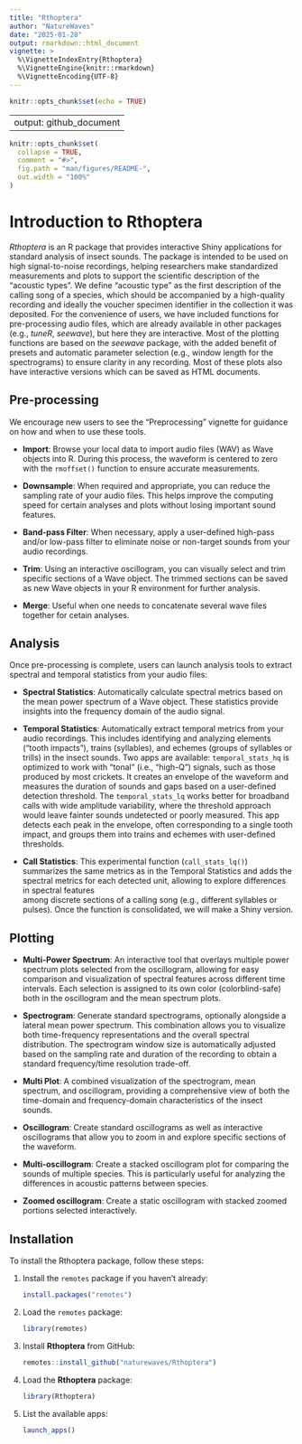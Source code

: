 ```yaml
---
title: "Rthoptera"
author: "NatureWaves"
date: "2025-01-28"
output: rmarkdown::html_document
vignette: >
  %\VignetteIndexEntry{Rthoptera}
  %\VignetteEngine{knitr::rmarkdown}
  %\VignetteEncoding{UTF-8}
---
```


```r
knitr::opts_chunk$set(echo = TRUE)
```

---
output: github_document
---

```r
knitr::opts_chunk$set(
  collapse = TRUE,
  comment = "#>",
  fig.path = "man/figures/README-",
  out.width = "100%"
)
```


# Introduction to Rthoptera


*Rthoptera* is an R package that provides interactive Shiny applications 
for standard analysis of insect sounds. The package is intended to be used 
on high signal-to-noise recordings, helping researchers make standardized 
measurements and plots to support the scientific description of the "acoustic 
types". We define "acoustic type" as the first description of the calling song of 
a species, which should be accompanied by a high-quality recording and ideally 
the voucher specimen identifier in the collection it was deposited. For the 
convenience of users, we have included functions for pre-processing audio files, 
which are already available in other packages (e.g., *tuneR*, *seewave*), but here
they are interactive. Most of the plotting functions are based on the *seewave*
package, with the added benefit of presets and automatic parameter selection 
(e.g., window length for the spectrograms) to ensure clarity in any recording.
Most of these plots also have interactive versions which can be saved as HTML 
documents. 

## Pre-processing

We encourage new users to see the "Preprocessing" vignette for guidance on how 
and when to use these tools.

- **Import**: Browse your local data to import audio files (WAV) as Wave objects 
into R. During this process, the waveform is centered to zero with the `rmoffset()`
function to ensure accurate measurements. 
  
- **Downsample**: When required and appropriate, you can reduce the sampling rate 
of your audio files. This helps improve the computing speed for certain analyses 
and plots without losing important sound features. 
  
- **Band-pass Filter**: When necessary, apply a user-defined high-pass and/or 
low-pass filter to eliminate noise or non-target sounds from your audio recordings. 
  
- **Trim**: Using an interactive oscillogram, you can visually select and trim 
specific sections of a Wave object. The trimmed sections can be saved as new Wave 
objects in your R environment for further analysis.

- **Merge**: Useful when one needs to concatenate several wave files together for
cetain analyses. 


## Analysis
Once pre-processing is complete, users can launch analysis tools to extract 
spectral and temporal statistics from your audio files:

- **Spectral Statistics**: Automatically calculate spectral metrics based on the 
mean power spectrum of a Wave object. These statistics provide insights into the 
frequency domain of the audio signal.

- **Temporal Statistics**: Automatically extract temporal metrics from your audio recordings. 
This includes identifying and analyzing elements ("tooth impacts"), trains (syllables), 
and echemes (groups of syllables or trills) in the insect sounds. Two apps are available: 
`temporal_stats_hq` is optimized to work with "tonal" (i.e., "high-Q") signals, 
such as those produced by most crickets. It creates an envelope of the waveform and 
measures the duration of sounds and gaps based on a user-defined detection threshold. 
The  `temporal_stats_lq` works better for broadband calls with wide amplitude variability, 
where the threshold approach would leave fainter sounds undetected or poorly measured. 
This app detects each peak in the envelope, often corresponding to a single tooth impact, 
and groups them into trains and echemes with user-defined thresholds. 

- **Call Statistics**: This experimental function (`call_stats_lq()`) summarizes 
the same metrics as in the Temporal Statistics and adds the spectral metrics 
for each detected unit, allowing to explore differences in spectral features  
among discrete sections of a calling song (e.g., different syllables or pulses). 
Once the function is consolidated, we will make a Shiny version.  

## Plotting

- **Multi-Power Spectrum**: An interactive tool that overlays multiple power 
spectrum plots selected from the oscillogram, allowing for easy comparison and 
visualization of spectral features across different time intervals. Each selection
is assigned to its own color (colorblind-safe) both in the oscillogram and the 
mean spectrum plots. 

- **Spectrogram**: Generate standard spectrograms, optionally alongside a lateral 
mean power spectrum. This combination allows you to visualize both time-frequency 
representations and the overall spectral distribution. The spectrogram window size 
is automatically adjusted based on the sampling rate and duration of the recording 
to obtain a standard frequency/time resolution trade-off. 

- **Multi Plot**: A combined visualization of the spectrogram, mean spectrum, and 
oscillogram, providing a comprehensive view of both the time-domain and frequency-domain 
characteristics of the insect sounds.

- **Oscillogram**: Create standard oscillograms as well as interactive oscillograms 
that allow you to zoom in and explore specific sections of the waveform.

- **Multi-oscillogram**: Create a stacked oscillogram plot for comparing the sounds 
of multiple species. This is particularly useful for analyzing the differences in 
acoustic patterns between species.

- **Zoomed oscillogram**: Create a static oscillogram with stacked zoomed 
portions selected interactively. 

## Installation
To install the Rthoptera package, follow these steps:

1. Install the `remotes` package if you haven't already:

    ```r
    install.packages("remotes")
    ```

2. Load the `remotes` package:

    ```r
    library(remotes)
    ```

3. Install **Rthoptera** from GitHub:

    ```r
    remotes::install_github("naturewaves/Rthoptera")
    ```

4. Load the **Rthoptera** package:

    ```r
    library(Rthoptera)
    ```
5. List the available apps:

    ```r
    launch_apps()
    ```
